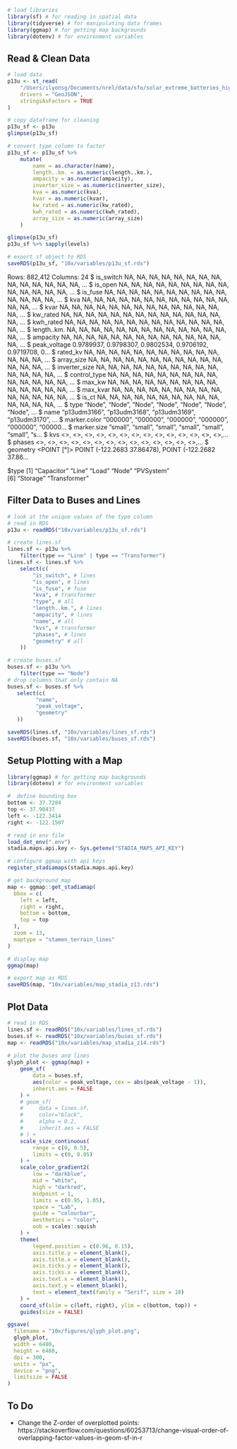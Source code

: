 ```r
# load libraries
library(sf) # for reading in spatial data
library(tidyverse) # for manipulating data frames
library(ggmap) # for getting map backgrounds
library(dotenv) # for environment variables
```

## Read & Clean Data
```r
# load data
p13u <- st_read(
    "/Users/ilyonsg/Documents/nrel/data/sfo/solar_extreme_batteries_high_timeseries_combined/P13U.json",
    drivers = "GeoJSON",
    stringsAsFactors = TRUE
)

# copy dataframe for cleaning
p13u_sf <- p13u
glimpse(p13u_sf)

# convert type column to factor
p13u_sf <- p13u_sf %>%
    mutate(
        name = as.character(name),
        length..km. = as.numeric(length..km.),
        ampacity = as.numeric(ampacity),
        inverter_size = as.numeric(inverter_size),
        kva = as.numeric(kva),
        kvar = as.numeric(kvar),
        kw_rated = as.numeric(kw_rated),
        kwh_rated = as.numeric(kwh_rated),
        array_size = as.numeric(array_size)
    )

glimpse(p13u_sf)
p13u_sf %>% sapply(levels)

# export sf object to RDS
saveRDS(p13u_sf, "10x/variables/p13u_sf.rds")
```
Rows: 882,412
Columns: 24
$ is_switch     <lgl> NA, NA, NA, NA, NA, NA, NA, NA, NA, NA, NA, NA, NA, NA, …
$ is_open       <lgl> NA, NA, NA, NA, NA, NA, NA, NA, NA, NA, NA, NA, NA, NA, …
$ is_fuse       <lgl> NA, NA, NA, NA, NA, NA, NA, NA, NA, NA, NA, NA, NA, NA, …
$ kva           <chr> NA, NA, NA, NA, NA, NA, NA, NA, NA, NA, NA, NA, NA, NA, …
$ kvar          <chr> NA, NA, NA, NA, NA, NA, NA, NA, NA, NA, NA, NA, NA, NA, …
$ kw_rated      <chr> NA, NA, NA, NA, NA, NA, NA, NA, NA, NA, NA, NA, NA, NA, …
$ kwh_rated     <chr> NA, NA, NA, NA, NA, NA, NA, NA, NA, NA, NA, NA, NA, NA, …
$ length..km.   <chr> NA, NA, NA, NA, NA, NA, NA, NA, NA, NA, NA, NA, NA, NA, …
$ ampacity      <chr> NA, NA, NA, NA, NA, NA, NA, NA, NA, NA, NA, NA, NA, NA, …
$ peak_voltage  <dbl> 0.9789937, 0.9798307, 0.9802534, 0.9706192, 0.9719708, 0…
$ rated_kv      <dbl> NA, NA, NA, NA, NA, NA, NA, NA, NA, NA, NA, NA, NA, NA, …
$ array_size    <chr> NA, NA, NA, NA, NA, NA, NA, NA, NA, NA, NA, NA, NA, NA, …
$ inverter_size <chr> NA, NA, NA, NA, NA, NA, NA, NA, NA, NA, NA, NA, NA, NA, …
$ control_type  <chr> NA, NA, NA, NA, NA, NA, NA, NA, NA, NA, NA, NA, NA, NA, …
$ max_kw        <dbl> NA, NA, NA, NA, NA, NA, NA, NA, NA, NA, NA, NA, NA, NA, …
$ max_kvar      <dbl> NA, NA, NA, NA, NA, NA, NA, NA, NA, NA, NA, NA, NA, NA, …
$ is_ct         <lgl> NA, NA, NA, NA, NA, NA, NA, NA, NA, NA, NA, NA, NA, NA, …
$ type          <chr> "Node", "Node", "Node", "Node", "Node", "Node", "Node", …
$ name          <chr> "p13udm3166", "p13udm3168", "p13udm3169", "p13udm3170", …
$ marker.color  <chr> "000000", "000000", "000000", "000000", "000000", "00000…
$ marker.size   <chr> "small", "small", "small", "small", "small", "small", "s…
$ kvs           <list> <>, <>, <>, <>, <>, <>, <>, <>, <>, <>, <>, <>, <>, <>,…
$ phases        <list> <>, <>, <>, <>, <>, <>, <>, <>, <>, <>, <>, <>, <>, <>,…
$ geometry      <POINT [°]> POINT (-122.2683 37.86478), POINT (-122.2682 37.86…

$type
[1] "Capacitor"   "Line"        "Load"        "Node"        "PVSystem"   
[6] "Storage"     "Transformer"

## Filter Data to Buses and Lines
```r
# look at the unique values of the type column
# read in RDS
p13u <- readRDS("10x/variables/p13u_sf.rds")

# create lines.sf
lines.sf <- p13u %>%
    filter(type == "Line" | type == "Transformer")
lines.sf <- lines.sf %>%
    select(c(
        "is_switch", # lines
        "is_open", # lines
        "is_fuse", # fuse
        "kva", # transformer
        "type", # all
        "length..km.", # lines
        "ampacity", # lines
        "name", # all
        "kvs", # transformer
        "phases", # lines
        "geometry" # all
    )) 

# create buses.sf
buses.sf <- p13u %>%
    filter(type == "Node")
# drop columns that only contain NA
buses.sf <- buses.sf %>%
   select(c(
         "name",
         "peak_voltage",
         "geometry"
   ))

saveRDS(lines.sf, "10x/variables/lines_sf.rds")
saveRDS(buses.sf, "10x/variables/buses_sf.rds")
```

## Setup Plotting with a Map
```r
library(ggmap) # for getting map backgrounds
library(dotenv) # for environment variables

#  define bounding box
bottom <- 37.7284
top <- 37.90437
left <- -122.3414
right <- -122.1507

# read in env file
load_dot_env(".env")
stadia.maps.api.key <- Sys.getenv("STADIA_MAPS_API_KEY")

# configure ggmap with api keys
register_stadiamaps(stadia.maps.api.key)

# get background map
map <- ggmap::get_stadiamap(
  bbox = c(
    left = left, 
    right = right, 
    bottom = bottom, 
    top = top
  ), 
  zoom = 13, 
  maptype = "stamen_terrain_lines"
)

# display map
ggmap(map)

# export map as RDS
saveRDS(map, "10x/variables/map_stadia_z13.rds")
```

## Plot Data
```r
# read in RDS
lines.sf <- readRDS("10x/variables/lines_sf.rds")
buses.sf <- readRDS("10x/variables/buses_sf.rds")
map <- readRDS("10x/variables/map_stadia_z14.rds")
                  
# plot the buses and lines
glyph_plot <- ggmap(map) +
    geom_sf(
        data = buses.sf, 
        aes(color = peak_voltage, cex = abs(peak_voltage - 1)),
        inherit.aes = FALSE
    ) +  
    # geom_sf(
    #     data = lines.sf, 
    #     color="black", 
    #     alpha = 0.2, 
    #     inherit.aes = FALSE
    # ) +
    scale_size_continuous(
        range = c(0, 0.5),
        limits = c(0, 0.05)
    ) +
    scale_color_gradient2(
        low = "darkblue",
        mid = "white",
        high = "darkred",
        midpoint = 1,
        limits = c(0.95, 1.05),
        space = "Lab",
        guide = "colourbar",
        aesthetics = "color",
        oob = scales::squish
    ) +
    theme(
        legend.position = c(0.96, 0.15),
        axis.title.y = element_blank(),
        axis.title.x = element_blank(),
        axis.ticks.y = element_blank(),
        axis.ticks.x = element_blank(),
        axis.text.x = element_blank(),
        axis.text.y = element_blank(),
        text = element_text(family = "Serif", size = 18)
    ) +
    coord_sf(xlim = c(left, right), ylim = c(bottom, top)) +
    guides(size = FALSE)

ggsave(
  filename = "10x/figures/glyph_plot.png", 
  glyph_plot,
  width = 6480,
  height = 6480,
  dpi = 300,
  units = "px",
  device = "png",
  limitsize = FALSE
)
```

## To Do
- Change the Z-order of overplotted points: https://stackoverflow.com/questions/60253713/change-visual-order-of-overlapping-factor-values-in-geom-sf-in-r